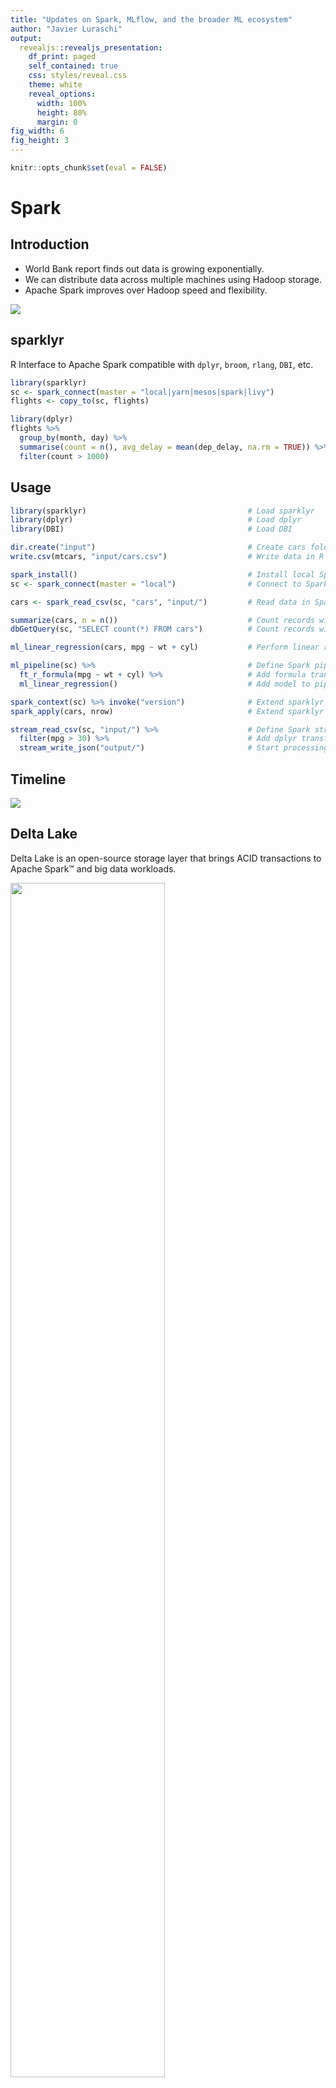 ```yaml
---
title: "Updates on Spark, MLflow, and the broader ML ecosystem"
author: "Javier Luraschi"
output:
  revealjs::revealjs_presentation:
    df_print: paged
    self_contained: true
    css: styles/reveal.css
    theme: white
    reveal_options:
      width: 100%
      height: 80%
      margin: 0
fig_width: 6 
fig_height: 3
---
```


```r
knitr::opts_chunk$set(eval = FALSE)
```

# Spark

## Introduction

- World Bank report finds out data is growing exponentially.
- We can distribute data across multiple machines using Hadoop storage.
- Apache Spark improves over Hadoop speed and flexibility.

<img src="images/intro-data-hadoop-spark.png" style="margin-left: auto; margin-right: auto;">

## sparklyr

R Interface to Apache Spark compatible with `dplyr`, `broom`, `rlang`, `DBI`, etc.

<!--<img src="images/hex-sparklyr.svg" style="float: left; width: 70px; box-shadow: none;"/>-->
```r
library(sparklyr)
sc <- spark_connect(master = "local|yarn|mesos|spark|livy")
flights <- copy_to(sc, flights)
```
<!--<img src="images/hex-dplyr.png" style="float: left; width: 70px; box-shadow: none;"/>-->
```r
library(dplyr)
flights %>%
  group_by(month, day) %>%
  summarise(count = n(), avg_delay = mean(dep_delay, na.rm = TRUE)) %>%
  filter(count > 1000)
```

## Usage


```r
library(sparklyr)                                    # Load sparklyr
library(dplyr)                                       # Load dplyr
library(DBI)                                         # Load DBI

dir.create("input")                                  # Create cars folder
write.csv(mtcars, "input/cars.csv")                  # Write data in R
```

```r
spark_install()                                      # Install local Spark
sc <- spark_connect(master = "local")                # Connect to Spark cluster
```

```r
cars <- spark_read_csv(sc, "cars", "input/")         # Read data in Spark
```

```r
summarize(cars, n = n())                             # Count records with dplyr
dbGetQuery(sc, "SELECT count(*) FROM cars")          # Count records with DBI
```

```r
ml_linear_regression(cars, mpg ~ wt + cyl)           # Perform linear regression
```

```r
ml_pipeline(sc) %>%                                  # Define Spark pipeline
  ft_r_formula(mpg ~ wt + cyl) %>%                   # Add formula transformation
  ml_linear_regression()                             # Add model to pipeline
```

```r
spark_context(sc) %>% invoke("version")              # Extend sparklyr with Scala
spark_apply(cars, nrow)                              # Extend sparklyr with R
```

```r
stream_read_csv(sc, "input/") %>%                    # Define Spark stream
  filter(mpg > 30) %>%                               # Add dplyr transformation
  stream_write_json("output/")                       # Start processing stream
```

## Timeline

<img src="images/sparklyr-timeline.png" style="margin-left: auto; margin-right: auto;">

## Delta Lake

Delta Lake is an open-source storage layer that brings ACID transactions to Apache Spark™ and big data workloads.

<img src="images/delta-lake-diagram.png" style="width: 70%; margin-left: auto; margin-right: auto;">

Enables time-travel, mixing streams with data frames and better consistency.

## Delta Lake

To use Delta Lake add set the new packages parameter to delta and use the new `spark_read/write_delta()` and `stream_read/write_delta()` functions.

```r
library(sparklyr)
sc <- spark_connect(master = "local", version = "2.4", packages = "delta")

sdf_len(sc, 5) %>% spark_write_delta(path = "/tmp/delta-1")
sdf_len(sc, 2) %>% spark_write_delta(path = "/tmp/delta-1", mode = "overwrite")

spark_read_delta(sc, "/tmp/delta-1")
```
```text
# Source: spark<delta1> [?? x 1]
     id
  <int>
1     1
2     2
```

```r
spark_read_delta(sc, "/tmp/delta-1", version = 0L)
```
```text
# Source: spark<delta1> [?? x 1]
     id
  <int>
1     1
2     2
3     3
4     4
5     5
```

## Spark 3.0 Preview

- Scala 2.12 and JDK 11
- GPU scheduling
- Headers in Kafka streaming
- Binary Files
- Performance Improvements

```r
library(sparklyr)
spark_install("3.0.0-preview")
sc <- spark_connect(master = "local", version = "3.0.0-preview")

tiny_imagenet <- pins::pin("http://cs231n.stanford.edu/tiny-imagenet-200.zip")
spark_read_source(sc, dirname(tiny_imagenet[1]), source = "binaryFile")
```
```
# Source: spark<images> [?? x 4]
   path                       modificationTime    length content   
   <chr>                      <dttm>               <dbl> <list>    
 1 file:images/test_2009.JPEG 2020-01-08 20:36:41   3138 < [3,138]>
 2 file:images/test_8245.JPEG 2020-01-08 20:36:43   3066 < [3,066]>
 3 file:images/test_4186.JPEG 2020-01-08 20:36:42   2998 < [2,998]>
# … with more rows
```

## Extensions

- **VariantSpark** is a scalable toolkit for genome-wide association studies.
- **Hail** is an open-source library for working with genomic data.
- **Spark NLP** is an open-source text processing library for advanced natural language processing.

<img src="images/sparklyr-1-1-extensions.png" style="width: 70%; margin-left: auto; margin-right: auto;">

Learn more at [github.com/r-spark](https://github.com/r-spark).

## Qubole

sparklyr 1.1 adds support for Qubole connections, similar to existing Databricks connections method.

```r
library(sparklyr)
sc <- spark_connect(method = "qubole")
```

<img src="images/clusters-qubole-sparklyr.png" style="width: 70%; margin-left: auto; margin-right: auto;">

## Barrier Execution

Enables proper embedding of distributed training jobs from AI frameworks as Spark jobs.

```r
library(sparklyr)
sc <- spark_connect(master = "local", version = "2.4")

sdf_len(sc, 1, repartition = 1) %>%
  spark_apply(~ .y$address, barrier = TRUE, columns = c(address = "character")) %>%
  collect()
```
```
# A tibble: 1 x 1
  address        
  <chr>          
1 localhost:50693
```

<img src="images/barrier-execution.png" style="width: 70%; margin-left: auto; margin-right: auto;">

# MLflow

## Introduction

The toolchain for the (software) 2.0 stack does not exist -- Andrej Karpathy

<img src="images/mlflow-tesla-example.png" style="width: 70%; margin-left: auto; margin-right: auto;">

MLflow is an open source platform to manage the ML lifecycle, including experimentation, reproducibility and deployment.

## Usage

```r
library(mlflow)
with(mlflow_start_run(), {
  # set experiments tags
  mlflow_set_tag("project", "wines")

  # log parameters
  mlflow_log_param("lambda", 0.5)
  
  # compute model
  lm(train, quality ~ .)
 
  # log metrics
  mlflow_log_metric("aic", metrics$aic())
})
```

# Demo

## Mastering Spark with R

Published new Spark with R book with O’Reilly media and also free-to-use online.

<img src="images/mastering-spark-with-r.png" style="width: 70%; margin-left: auto; margin-right: auto;">

Learn more at [therinspark.com](https://therinspark.com)

## Community

Need to scale the sparklyr community:
- About ~20 community extensions developed in the r-spark repo.
- Over 50+ contributors to the sparklyr repo.
- 6+ organizations contributing in the last 3 months.

<img src="images/sparklyr-community.png" style="width: 70%; margin-left: auto; margin-right: auto;">

## Linux Foundation

Today, **sparklyr becomes an incubation project** in LF AI within the Linux Foundation, a neutral entity to hold the project assets and open governance, and join projects like Linux, Kubernetes, Delta Lake, Horovod and many others.

<img src="images/sparklyr-linux-foundation.png" style="width: 70%; margin-left: auto; margin-right: auto;">

Learn more at [sparklyr.ai](htts://sparklyr.org)

# Thanks!






